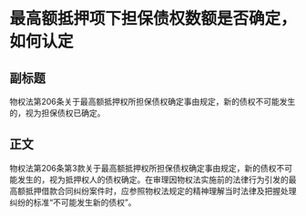 # 最高额抵押项下担保债权数额是否确定，如何认定
## 副标题
物权法第206条关于最高额抵押权所担保债权确定事由规定，新的债权不可能发生的，视为担保债权已确定。
## 正文
物权法第206条第3款关于最高额抵押权所担保债权确定事由规定，新的债权不可能发生的，视为抵押权人的债权确定。在审理因物权法实施前的法律行为引发的最高额抵押借款合同纠纷案件时，应参照物权法规定的精神理解当时法律及把握处理纠纷的标准“不可能发生新的债权”。